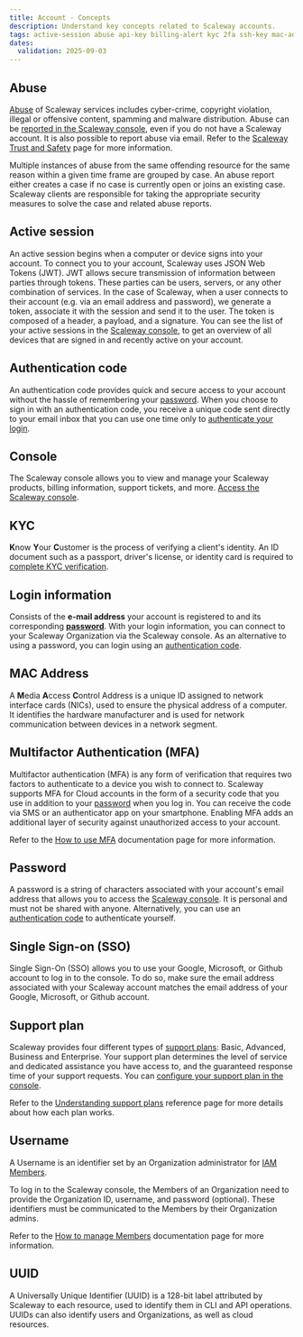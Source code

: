```yaml
---
title: Account - Concepts
description: Understand key concepts related to Scaleway accounts.
tags: active-session abuse api-key billing-alert kyc 2fa ssh-key mac-address
dates:
  validation: 2025-09-03
---
```


## Abuse

[Abuse](https://www.scaleway.com/en/abuse-notice/) of Scaleway services includes cyber-crime, copyright violation, illegal or offensive content, spamming and malware distribution. Abuse can be [reported in the Scaleway console](https://console.scaleway.com/support/abuses/create), even if you do not have a Scaleway account. It is also possible to report abuse via email. Refer to the [Scaleway Trust and Safety](https://www.scaleway.com/en/contact-trust-and-safety/) page for more information.

Multiple instances of abuse from the same offending resource for the same reason within a given time frame are grouped by case. An abuse report either creates a case if no case is currently open or joins an existing case. Scaleway clients are responsible for taking the appropriate security measures to solve the case and related abuse reports.

## Active session

An active session begins when a computer or device signs into your account. To connect you to your account, Scaleway uses JSON Web Tokens (JWT). JWT allows secure transmission of information between parties through tokens. These parties can be users, servers, or any other combination of services. In the case of Scaleway, when a user connects to their account (e.g. via an email address and password), we generate a token, associate it with the session and send it to the user. The token is composed of a header, a payload, and a signature. You can see the list of your active sessions in the [Scaleway console](https://console.scaleway.com/settings/account/security), to get an overview of all devices that are signed in and recently active on your account.

## Authentication code

An authentication code provides quick and secure access to your account without the hassle of remembering your [password](#login-information). When you choose to sign in with an authentication code, you receive a unique code sent directly to your email inbox that you can use one time only to [authenticate your login](/account/how-to/log-in-to-the-console/).

## Console

The Scaleway console allows you to view and manage your Scaleway products, billing information, support tickets, and more. [Access the Scaleway console](https://console.scaleway.com/organization).

## KYC

**K**now **Y**our **C**ustomer is the process of verifying a client's identity. An ID document such as a passport, driver's license, or identity card is required to [complete KYC verification](/account/how-to/verify-identity/).

## Login information

Consists of the **e-mail address** your account is registered to and its corresponding [**password**](#password). With your login information, you can connect to your Scaleway Organization via the Scaleway console. As an alternative to using a password, you can login using an [authentication code](#authentication-code).

## MAC Address

A **M**edia **A**ccess **C**ontrol Address is a unique ID assigned to network interface cards (NICs), used to ensure the physical address of a computer. It identifies the hardware manufacturer and is used for network communication between devices in a network segment.

## Multifactor Authentication (MFA)

Multifactor authentication (MFA) is any form of verification that requires two factors to authenticate to a device you wish to connect to. Scaleway supports MFA for Cloud accounts in the form of a security code that you use in addition to your [password](#password) when you log in. You can receive the code via SMS or an authenticator app on your smartphone. Enabling MFA adds an additional layer of security against unauthorized access to your account.

Refer to the [How to use MFA](/account/how-to/use-2fa) documentation page for more information.

## Password

A password is a string of characters associated with your account's email address that allows you to access the [Scaleway console](https://console.scaleway.com/). It is personal and must not be shared with anyone. Alternatively, you can use an [authentication code](#authentication-code) to authenticate yourself.

## Single Sign-on (SSO)

Single Sign-On (SSO) allows you to use your Google, Microsoft, or Github account to log in to the console. To do so, make sure the email address associated with your Scaleway account matches the email address of your Google, Microsoft, or Github account.

## Support plan

Scaleway provides four different types of [support plans](https://console.scaleway.com/support/plans): Basic, Advanced, Business and Enterprise. Your support plan determines the level of service and dedicated assistance you have access to, and the guaranteed response time of your support requests. You can [configure your support plan in the console](/account/how-to/configure-support-plans/).

Refer to the [Understanding support plans](/account/reference-content/understanding-support-plans) reference page for more details about how each plan works.

## Username

A Username is an identifier set by an Organization administrator for [IAM Members](/iam/concepts/#member).

To log in to the Scaleway console, the Members of an Organization need to provide the Organization ID, username, and password (optional). These identifiers must be communicated to the Members by their Organization admins.

Refer to the [How to manage Members](/iam/how-to/manage-members) documentation page for more information.

## UUID

A Universally Unique Identifier (UUID) is a 128-bit label attributed by Scaleway to each resource, used to identify them in CLI and API operations. UUIDs can also identify users and Organizations, as well as cloud resources.